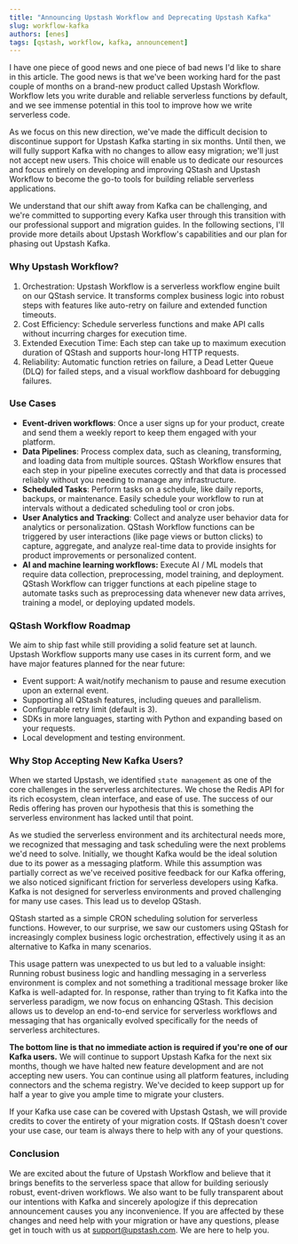 ```yaml
---
title: "Announcing Upstash Workflow and Deprecating Upstash Kafka"
slug: workflow-kafka
authors: [enes]
tags: [qstash, workflow, kafka, announcement]
---
```


I have one piece of good news and one piece of bad news I'd like to share in this article. The good news is that we've been working hard for the past couple of months on a brand-new product called Upstash Workflow. Workflow lets you write durable and reliable serverless functions by default, and we see immense potential in this tool to improve how we write serverless code.

As we focus on this new direction, we've made the difficult decision to discontinue support for Upstash Kafka starting in six months. Until then, we will fully support Kafka with no changes to allow easy migration; we'll just not accept new users. This choice will enable us to dedicate our resources and focus entirely on developing and improving QStash and Upstash Workflow to become the go-to tools for building reliable serverless applications.

We understand that our shift away from Kafka can be challenging, and we're committed to supporting every Kafka user through this transition with our professional support and migration guides. In the following sections, I'll provide more details about Upstash Workflow's capabilities and our plan for phasing out Upstash Kafka.

### Why Upstash Workflow?

1. Orchestration: Upstash Workflow is a serverless workflow engine built on our QStash service. It transforms complex business logic into robust steps with features like auto-retry on failure and extended function timeouts.
2. Cost Efficiency: Schedule serverless functions and make API calls without incurring charges for execution time.
3. Extended Execution Time: Each step can take up to maximum execution duration of QStash and supports hour-long HTTP requests.
4. Reliability: Automatic function retries on failure, a Dead Letter Queue (DLQ) for failed steps, and a visual workflow dashboard for debugging failures.

### Use Cases

- **Event-driven workflows**: Once a user signs up for your product, create and send them a weekly report to keep them engaged with your platform.
- **Data Pipelines**: Process complex data, such as cleaning, transforming, and loading data from multiple sources. QStash Workflow ensures that each step in your pipeline executes correctly and that data is processed reliably without you needing to manage any infrastructure.
- **Scheduled Tasks**: Perform tasks on a schedule, like daily reports, backups, or maintenance. Easily schedule your workflow to run at intervals without a dedicated scheduling tool or cron jobs.
- **User Analytics and Tracking**: Collect and analyze user behavior data for analytics or personalization. QStash Workflow functions can be triggered by user interactions (like page views or button clicks) to capture, aggregate, and analyze real-time data to provide insights for product improvements or personalized content.
- **AI and machine learning workflows:** Execute AI / ML models that require data collection, preprocessing, model training, and deployment. QStash Workflow can trigger functions at each pipeline stage to automate tasks such as preprocessing data whenever new data arrives, training a model, or deploying updated models.

### QStash Workflow Roadmap

We aim to ship fast while still providing a solid feature set at launch. Upstash Workflow supports many use cases in its current form, and we have major features planned for the near future:

- Event support: A wait/notify mechanism to pause and resume execution upon an external event.
- Supporting all QStash features, including queues and parallelism.
- Configurable retry limit (default is 3).
- SDKs in more languages, starting with Python and expanding based on your requests.
- Local development and testing environment.

### Why Stop Accepting New Kafka Users?

When we started Upstash, we identified `state management` as one of the core challenges in the serverless architectures. We chose the Redis API for its rich ecosystem, clean interface, and ease of use. The success of our Redis offering has proven our hypothesis that this is something the serverless environment has lacked until that point. 

As we studied the serverless environment and its architectural needs more, we recognized that messaging and task scheduling were the next problems we'd need to solve. Initially, we thought Kafka would be the ideal solution due to its power as a messaging platform. While this assumption was partially correct as we've received positive feedback for our Kafka offering, we also noticed significant friction for serverless developers using Kafka. Kafka is not designed for serverless environments and proved challenging for many use cases. This lead us to develop QStash.

QStash started as a simple CRON scheduling solution for serverless functions. However, to our surprise, we saw our customers using QStash for increasingly complex business logic orchestration, effectively using it as an alternative to Kafka in many scenarios.

This usage pattern was unexpected to us but led to a valuable insight: Running robust business logic and handling messaging in a serverless environment is complex and not something a traditional message broker like Kafka is well-adapted for. In response, rather than trying to fit Kafka into the serverless paradigm, we now focus on enhancing QStash. This decision allows us to develop an end-to-end service for serverless workflows and messaging that has organically evolved specifically for the needs of serverless architectures.

**The bottom line is that no immediate action is required if you're one of our Kafka users.** We will continue to support Upstash Kafka for the next six months, though we have halted new feature development and are not accepting new users. You can continue using all platform features, including connectors and the schema registry. We've decided to keep support up for half a year to give you ample time to migrate your clusters.

If your Kafka use case can be covered with Upstash Qstash, we will provide credits to cover the entirety of your migration costs. If QStash doesn't cover your use case, our team is always there to help with any of your questions.

### Conclusion

We are excited about the future of Upstash Workflow and believe that it brings benefits to the serverless space that allow for building seriously robust, event-driven workflows. We also want to be fully transparent about our intentions with Kafka and sincerely apologize if this deprecation announcement causes you any inconvenience. If you are affected by these changes and need help with your migration or have any questions, please get in touch with us at [support@upstash.com](mailto:support@upstash.com). We are here to help you.